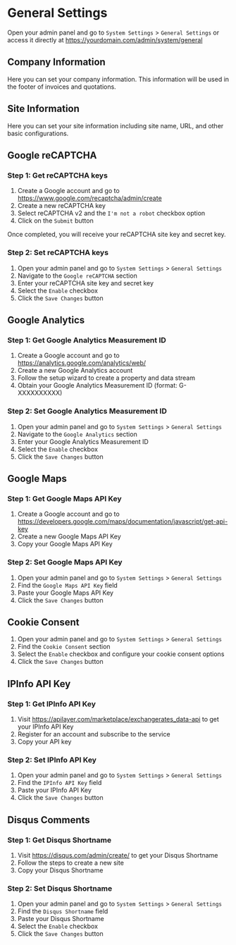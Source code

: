 # General Settings

Open your admin panel and go to `System Settings` > `General Settings` or access it directly at https://yourdomain.com/admin/system/general

## Company Information
Here you can set your company information. This information will be used in the footer of invoices and quotations.

## Site Information
Here you can set your site information including site name, URL, and other basic configurations.

## Google reCAPTCHA

### Step 1: Get reCAPTCHA keys
1. Create a Google account and go to https://www.google.com/recaptcha/admin/create
2. Create a new reCAPTCHA key
3. Select reCAPTCHA v2 and the `I'm not a robot` checkbox option
4. Click on the `Submit` button

Once completed, you will receive your reCAPTCHA site key and secret key.

### Step 2: Set reCAPTCHA keys
1. Open your admin panel and go to `System Settings` > `General Settings`
2. Navigate to the `Google reCAPTCHA` section
3. Enter your reCAPTCHA site key and secret key
4. Select the `Enable` checkbox
5. Click the `Save Changes` button

## Google Analytics

### Step 1: Get Google Analytics Measurement ID
1. Create a Google account and go to https://analytics.google.com/analytics/web/
2. Create a new Google Analytics account
3. Follow the setup wizard to create a property and data stream
4. Obtain your Google Analytics Measurement ID (format: G-XXXXXXXXXX)

### Step 2: Set Google Analytics Measurement ID
1. Open your admin panel and go to `System Settings` > `General Settings`
2. Navigate to the `Google Analytics` section
3. Enter your Google Analytics Measurement ID
4. Select the `Enable` checkbox
5. Click the `Save Changes` button

## Google Maps

### Step 1: Get Google Maps API Key
1. Create a Google account and go to https://developers.google.com/maps/documentation/javascript/get-api-key
2. Create a new Google Maps API Key
3. Copy your Google Maps API Key

### Step 2: Set Google Maps API Key
1. Open your admin panel and go to `System Settings` > `General Settings`
2. Find the `Google Maps API Key` field
3. Paste your Google Maps API Key
4. Click the `Save Changes` button

## Cookie Consent
1. Open your admin panel and go to `System Settings` > `General Settings`
2. Find the `Cookie Consent` section
3. Select the `Enable` checkbox and configure your cookie consent options
4. Click the `Save Changes` button

## IPInfo API Key

### Step 1: Get IPInfo API Key
1. Visit https://apilayer.com/marketplace/exchangerates_data-api to get your IPInfo API Key
2. Register for an account and subscribe to the service
3. Copy your API key

### Step 2: Set IPInfo API Key
1. Open your admin panel and go to `System Settings` > `General Settings`
2. Find the `IPInfo API Key` field
3. Paste your IPInfo API Key
4. Click the `Save Changes` button

## Disqus Comments

### Step 1: Get Disqus Shortname
1. Visit https://disqus.com/admin/create/ to get your Disqus Shortname
2. Follow the steps to create a new site
3. Copy your Disqus Shortname

### Step 2: Set Disqus Shortname
1. Open your admin panel and go to `System Settings` > `General Settings`
2. Find the `Disqus Shortname` field
3. Paste your Disqus Shortname
4. Select the `Enable` checkbox
5. Click the `Save Changes` button